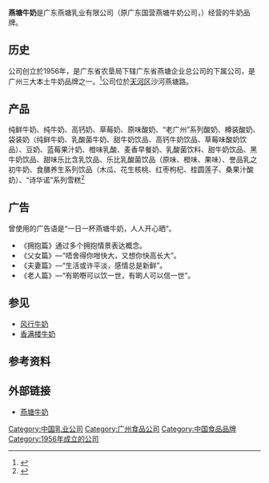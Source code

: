 {{Infobox company
| name = 广东燕塘乳业股份有限公司
| logo = 
| former_name =
| native_name =
| predecessor =
| local_code_name = CN
| local_code = 91440000617435581X
| location = {{CHN}}[[广东省|广东省]][[广州市|广州市]][[黄埔区|黄埔区]]香荔路188号
| industry = [[乳品|乳品]]
| type = 国有企业
| parent = 广东省农垦集团公司
}}
'''燕塘牛奶'''是广东燕塘乳业有限公司（原广东国营燕塘牛奶公司，{{szse|002732}}）经营的牛奶品牌。

==历史==
公司创立於1956年，是广东省农垦局下辖广东省燕塘企业总公司的下属公司，是广州三大本土牛奶品牌之一。<ref>{{cite news|url=http://www.nbweekly.com/news/special/201107/26954.aspx|title=一个主妇的寻奶历程|publisher=南都周刊|date=2011-07-28|accessdate=2011-10-12|deadurl=yes|archiveurl=https://web.archive.org/web/20170304114323/http://www.nbweekly.com/news/special/201107/26954.aspx|archivedate=2017-03-04}}</ref>公司位於[[天河区|天河区]]沙河燕塘路。

== 产品 ==
纯鲜牛奶、纯牛奶、高钙奶、草莓奶、原味酸奶、“老广州”系列酸奶、樽装酸奶、袋装奶（纯鲜牛奶、乳酸菌牛奶、甜牛奶饮品、高钙牛奶饮品、草莓味酸奶饮品）、豆奶、蓝莓果汁奶、橙味乳酸、麦香早餐奶、乳酸菌饮料、甜牛奶饮品、黑牛奶饮品、甜味乐比含乳饮品、乐比乳酸菌饮品（原味、橙味、果味）、誉品乳之初牛奶、食膳养生系列饮品（木瓜、花生核桃、红枣枸杞、桂圆莲子、桑果汁酸奶）、“诗华诺”系列雪糕<ref>{{cite news |title=与别不同的轻奢和情怀——燕塘诗华诺冰激凌正式发布 |url=http://gd.sina.com.cn/news/roll/2016-08-06/detail-ifxutfpf1404876.shtml |accessdate=2021-06-19 |agency=新浪网 |date=2016-08-06 |archive-date=2021-06-24 |archive-url=https://web.archive.org/web/20210624201719/http://gd.sina.com.cn/news/roll/2016-08-06/detail-ifxutfpf1404876.shtml |dead-url=no }}</ref>

== 广告 ==
曾使用的广告语是“一日一杯燕塘牛奶，人人开心晒”。
*《拥抱篇》通过多个拥抱情景表达概念。
*《父女篇》—“唔舍得你咁快大，又想你快高长大”。
*《夫妻篇》—“生活或许平淡，感情总是新鲜”。
*《老人篇》—“有啲嘢可以饮一世，有啲人可以信一世”。

== 参见 ==
* [[风行牛奶|风行牛奶]]
* [[香满楼牛奶|香满楼牛奶]]

== 参考资料 ==
{{reflist}}

== 外部链接 ==
* [https://web.archive.org/web/20120223130436/http://www.yantangmilk.com/ 燕塘牛奶]

[[Category:中国乳业公司|Category:中国乳业公司]]
[[Category:广州食品公司|Category:广州食品公司]]
[[Category:中国食品品牌|Category:中国食品品牌]]
[[Category:1956年成立的公司|Category:1956年成立的公司]]